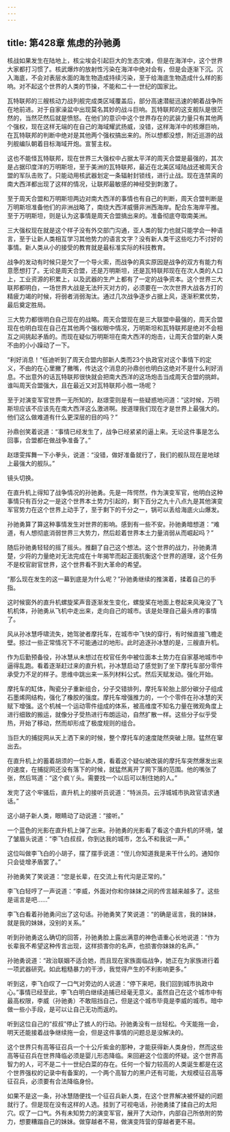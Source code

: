 ```yaml
---
---
---
```

title: 第428章 焦虑的孙驰勇
---



核战如果发生在陆地上，核尘埃会引起巨大的生态灾难，但是在海洋中，这个世界大家都打习惯了。核武爆炸的放射性污染在海洋中绝对会有，但是会逐渐下沉。沉入海底，不会对表层水面的海生物造成持续污染，至于给海底生物造成什么样的影响。对不起这个世界的人类的节操，不能和二十一世纪的国家比。

瓦特联邦的三艘核动力战列舰完成类区域覆盖后，部分高速潜艇迅速的朝着战争所在地前进。对于自家澡盆中出现莫名其妙的战斗巨响。瓦特联邦的这支舰队是很茫然的，当然茫然后就是愤怒。在他们的意识中这个世界存在的武装力量只有其他两个强权，现在这样无端的在自己的海域耀武扬威，没错，这样海洋中的核爆巨响，在瓦特联邦的判断中绝对是其他两个强权搞出来的。所以想都没想，附近巡游的战列舰编队朝着目标海域开炮。宣誓主权。

这也不能怪瓦特联邦，现在世界三大强权中占据太平洋的周天合盟是最强的，其次是占据印度洋的万明斯坦，至于美洲的瓦特联邦，最近在北美区域陆战还被周天合盟的军队击败了。只能动用核武器划定一条辐射封锁线，进行止战。现在连禁脔的南大西洋都出现了这样的情况，让联邦最敏感的神经受到刺激了。

至于周天合盟和万明斯坦两边对南大西洋的事情也有自己的判断，周天合盟判断是万明斯坦准备他们的非洲战略了，南绕大西洋威慑非洲西海岸。配合东海岸平推。至于万明斯坦，则是认为这事情是周天合盟搞出来的。准备彻底夺取南美洲。

三大强权现在就是这个样子没有外交部门沟通，亚人类的智力也就只能学会一种语言，至于让新人类相互学习其他势力的语言文字？没有新人类干这些吃力不讨好的事情。新人类从小的接受的教育就是最标准实际的科技教育。

战争的发动有时候只是欠了一个导火索，而战争的真实原因是战争的双方有能力有意愿想打了。无论是周天合盟，还是万明斯坦，还是瓦特联邦现在在次人类的人口上，工业资源的积累上，以及武器的生产上都有了一定的战争资本。这个世界三大联邦都明白，一场世界大战是无法歼灭对方的，必须要在一次次世界大战各方打的精疲力竭的时候，将弱者消弱淘汰。通过几次战争逐步占据上风，逐渐积累优势，最后奠定胜局。

三大势力都很明白自己现在的战略。周天合盟现在是三大联盟中最强的，周天合盟现在也明白现在自己在其他两个强权眼中情况，万明斯坦和瓦特联邦是绝对不会相互之间挑起矛盾的。而现在疑似万明斯坦在南大西洋的炮击，让周天合盟的新人类不由的小小躁动了一下。

“利好消息！”任迪听到了周天合盟内部新人类而23个执政官对这个事情下的定义，不由的在心里撇了撇嘴，传达这个消息的孙鼎创也明白这绝对不是什么利好消息。不出意外的话瓦特联邦很快就会把南大西洋的这场炮击当成周天合盟的挑衅。谁叫周天合盟强大，且在最近又对瓦特联邦小胜一场呢？

至于对演变军官世界一无所知的，赵璟雯则是有一些疑惑地问道：“这时候，万明斯坦应该不应该先在南大西洋这么激进啊。按道理我们现在才是世界上最强大的。他们这么做难道有什么更深层的目的吗？”

孙鼎创笑着说道：“事情已经发生了，战争已经紧紧的逼上来。无论这件事是怎么回事，合盟都在做战争准备了。”

赵璟雯挥舞一下小拳头，说道：“没错，做好准备就行了，我们的舰队现在是地球上最强大的舰队。”

镜头切换。

在直升机上得知了战争情况的孙驰勇。先是一阵愕然，作为演变军官，他明白这种事情只有百分之一是这个世界本土势力引起的，剩下百分之九十八点九是其他演变军官势力在这个世界上动手了，至于剩下的千分之一，锅可以丢给海底火山爆发。

孙驰勇算了算这种事情发生对世界的影响。感到有一些不安。孙驰勇暗想道：“难道，有人想彻底消弱世界三大势力，然后趁着世界本土力量消弱从而崛起吗？”

随后孙驰勇轻轻的摇了摇头。推翻了自己这个想法。这个世界的战力，孙驰勇清楚，少将的力量绝对无法完成在十年揭竿而起正面抗衡这个世界的道理，这个任务不是校官尉官世界，这个世界看不到大革命的希望。

“那么现在发生的这一幕到底是为什么呢？”孙驰勇继续的推演着，揉着自己的手指。

这时候窗外的直升机螺旋桨声音逐渐发生变化，螺旋桨在地面上卷起来风淹没了飞机机体，孙驰勇从飞机中走出来，走向自己的城市。该是处理自己最头疼的事情了。

风从孙冰慧呼啸流失，她驾驶者摩托车，在城市中飞快的穿行，有时候直接飞檐走壁。掠过一些正常情况下不可能通过的地形。此时追逐孙冰慧的是，三艘直升机。

作为后勤预备役，孙冰慧从未想过在校官任务中被位面本土势力在自家基地城市中逼得乱跑。看着逐渐赶过来的直升机，孙冰慧启动了感觉到了坐下摩托车部分零件承受力不足的样子。思维中跳出来一系列材料公式。然后天赋发动。强化开始。

摩托车的缸体，陶瓷分子重新组合，分子交错排列，摩托车轮胎上部分碳分子组成石墨烯网结构，强化了橡胶的强度。摩托车增强推力的，一个个零件在孙冰慧的天赋下增强。这个机械一个运动零件组成的体系，被高维度不知名力量在微观角度上进行细致的搬运，就像分子受热进行布朗运动，自然扩散一样。这些分子似乎受热，开始了移动，然而却形成了极度规则的组合。

当巨大的捕捉网从天上洒下来的时候，整个摩托车的速度陡然突破上限。猛然在窜出去。

在直升机上的蓄着胡须的一位新人类，看着这个疑似被改装的摩托车突然爆发出来的速度，在捕捉网还没有落下的时候，就猛然离开了网下落的范围。他的嘴张了张，然后骂道：“这个疯丫头。需要找一个以后可以制住她的人。”

发完了这个牢骚后，直升机上的接听员说道：“特派员。云浮城城市执政官请求通话。”

这小胡子新人类，眼睛动了动说道：“接听。”

一个蓝色的光影在直升机上弹了出来。孙驰勇的光影看了看这个直升机的环境，皱了皱眉头说道：“李飞白叔叔，你到达我的城市，怎么不和我说一声。”

这位叫做李飞白的小胡子，摆了摆手说道：“侄儿你知道我是来干什么的。通知你只会徒增矛盾罢了。”

孙驰勇笑了笑说道：“您是长辈，在交流上有代沟是正常的。”

李飞白轻哼了一声说道：“李威，外面对你和你妹妹之间的传言越来越多了。这些是谣言是吧……”

李飞白看着孙驰勇问出了这句话。孙驰勇笑了笑说道：“的确是谣言，我的妹妹，就是我的妹妹，没别的关系。”

听到孙驰勇这么确切的回答，孙驰勇脸上露出满意的神色语重心长地说道：“作为长辈我不希望这种传言出现，这样损害你的名声，也损害你妹妹的名声。”

孙驰勇说道：“政治联姻不适合她，而且现在家族面临战争，她正在为家族进行着一项武器研究。如此粗糙暴力的干涉，我觉得产生的不利影响更多。”

听到这，李飞白叹了一口气对旁边的人说道：“停下来吧，我们回到城市执政中心。”事情已经至此，李飞白明白继续追捕已经毫无意义。虽然自己在这个城市中有最高权限，李威（孙驰勇）不敢阻挡自己，但是这个城市毕竟是李威的城市。暗中做一些小手段，是可以让自己无功而返的。

听到这位自己的“叔叔”停止了掳人的行动。孙驰勇没有一丝轻松。今天能拖一会，明天还能接着战争继续拖一会，但是这件事情的问题总是没解决的。

这个世界只有高等征召兵一个十公斤紫金的那种，才能获得新人类身份，然而这些高等征召兵在世界降临必须是婴儿形态降临。来回避这个位面的怀疑。这个世界高智力的人，可不是二十一世纪白菜的存在。任何一个智力较高的人类诞生都是在这个世界强权的记录中有备案的，一个两个高智力的黑户还有可能，大规模征召高等征召兵，必须要有合法降临身份。

如果不是这一条，孙冰慧随便找一个征召兵新人类，在这个世界解决被怀疑的问题就行了。但是现在没有这样的人选。挂到了可视电话，孙驰勇揉了揉自己的太阳穴。叹了一口气。外有未知势力的演变军官，展开了大动作，内部自己所依附的势力，想要糟蹋自己的妹妹。做穿越者不易，做演变阵营的穿越者更不易。